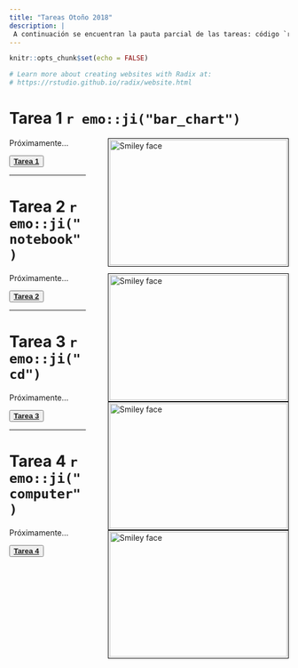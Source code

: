 ```yaml
---
title: "Tareas Otoño 2018"
description: |
 A continuación se encuentran la pauta parcial de las tareas: código `r emo::ji("heavy_plus_sign")` enunciado. El código de la página en Redix como el R Markdown se encuentran en un repositorio en `r emo::ji("heart")` [**Github**](https://github.com/GaboCg) `r emo::ji("heart")`. 
---
```


```r
knitr::opts_chunk$set(echo = FALSE)

# Learn more about creating websites with Radix at:
# https://rstudio.github.io/radix/website.html

```

# Tarea 1 `r emo::ji("bar_chart")`

<p>
<img src="images/images_hw1_a.png" alt="Smiley face" style="float: right; width:320px; height:225px; margin-bottom: 0px 10px;
margin-left: 40px ; border: solid black 1px; padding: 2px">
Próximamente... 

<button class="button" onclick="myFunction()"> 
[**Tarea 1**](homework/2018/autumn/hw1/hws1.html)
</button>

</p>

---

# Tarea 2 `r emo::ji("notebook")`

<p>
<img src="images/images_hw2_a.png" alt="Smiley face" style="float: right; width:320px; height:225px; margin-bottom: 0px 10px;
margin-left: 40px ; border: solid black 1px; padding: 2px">
Próximamente...   

<button class="button" onclick="myFunction()"> 
[**Tarea 2**](homework/2018/autumn/hw2/hws2.html)
</button>

</p>

---

# Tarea 3 `r emo::ji("cd")`

<p>
<img src="images/images_hw3_a.png" alt="Smiley face" style="float: right; width:320px; height:225px; margin-bottom: 0px 10px;
margin-left: 40px ; border: solid black 1px; padding: 2px">
Próximamente... 

<button class="button" onclick="myFunction()"> 
[**Tarea 3**](homework/2018/autumn/hw3/hws3.html)
</button>

</p>

---

# Tarea 4 `r emo::ji("computer")`

<p>
<img src="images/tarea_1.jpg" alt="Smiley face" style="float: right; width:320px; height:225px; margin-bottom: 0px 10px;
margin-left: 40px ; border: solid black 1px; padding: 2px">
Próximamente... 

<button class="button" onclick="myFunction()"> 
[**Tarea 4**](homework/2018/autumn/hw4/hws4.html)
</button>

</p>

